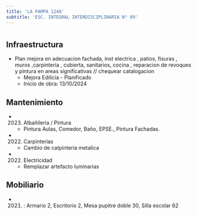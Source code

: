```yaml
---
title: 'LA PAMPA 1240'
subtitle: 'ESC. INTEGRAL INTERDISCIPLINARIA N° 09'
---
```


#
## Infraestructura

* Plan mejora en   adecuacion fachada,  inst electrica , patios, fisuras , muros ,carpinteria , cubierta, sanitarios, cocina , reparacion de revoques y   pintura en areas significativas  // chequear catalogacion 
    + Mejora Edilicia - Planificado 
    + Inicio de obra: 13/10/2024 






## Mantenimiento

*  (2023) Albañileria / Pintura 
    + Pintura Aulas, Comedor,  Baño, EPSE., Pintura Fachadas.

*  (2022) Carpinterías 
    + Cambio de catpinteria metalica

*  (2022) Electricidad 
    + Remplazar artefacto luminarias





## Mobiliario

*  (2021) : Armario 2, Escritorio 2, Mesa pupitre doble 30, Silla escolar 62 



